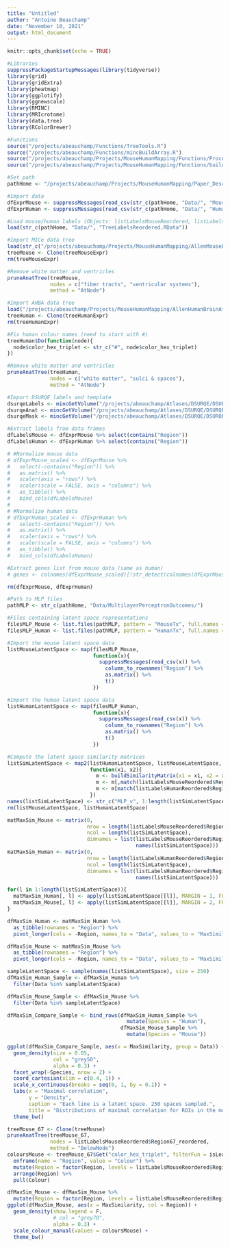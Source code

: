 ```yaml
---
title: "Untitled"
author: "Antoine Beauchamp"
date: "November 10, 2021"
output: html_document
---
```


```r
knitr::opts_chunk$set(echo = TRUE)
```


```r
#Libraries
suppressPackageStartupMessages(library(tidyverse))
library(grid)
library(gridExtra)
library(pheatmap)
library(ggplotify)
library(ggnewscale)
library(RMINC)
library(MRIcrotome)
library(data.tree)
library(RColorBrewer)
```

```r
#Functions
source("/projects/abeauchamp/Functions/TreeTools.R")
source("/projects/abeauchamp/Functions/mincBuildArray.R")
source("/projects/abeauchamp/Projects/MouseHumanMapping/Functions/ProcessingTools.R")
source("/projects/abeauchamp/Projects/MouseHumanMapping/Functions/buildSimilarityMatrix.R")
```

```r
#Set path
pathHome <- "/projects/abeauchamp/Projects/MouseHumanMapping/Paper_Descriptive/"

#Import data
dfExprMouse <- suppressMessages(read_csv(str_c(pathHome, "Data/", "MouseExpressionMatrix_Voxel_coronal_maskcoronal_imputed_labelled.csv")))
dfExprHuman <- suppressMessages(read_csv(str_c(pathHome, "Data/", "HumanExpressionMatrix_Samples_labelled.csv")))

#Load mouse/human labels (Objects: listLabelsMouseReordered, listLabelsHumanReordered)
load(str_c(pathHome, "Data/", "TreeLabelsReordered.RData"))

#Import MICe data tree
load(str_c("/projects/abeauchamp/Projects/MouseHumanMapping/AllenMouseBrainAtlas/Data/MouseExpressionTree_DSURQE.RData"))
treeMouse <- Clone(treeMouseExpr)
rm(treeMouseExpr)

#Remove white matter and ventricles
pruneAnatTree(treeMouse, 
              nodes = c("fiber tracts", "ventricular systems"),
              method = "AtNode")

#Import AHBA data tree
load("/projects/abeauchamp/Projects/MouseHumanMapping/AllenHumanBrainAtlas/Data/HumanExpressionTree_Samples.RData")
treeHuman <- Clone(treeHumanExpr)
rm(treeHumanExpr)

#Fix human colour names (need to start with #)
treeHuman$Do(function(node){
  node$color_hex_triplet <- str_c("#", node$color_hex_triplet)
})

#Remove white matter and ventricles
pruneAnatTree(treeHuman,
              nodes = c("white matter", "sulci & spaces"),
              method = "AtNode")

#Import DSURQE labels and template
dsurqeLabels <- mincGetVolume("/projects/abeauchamp/Atlases/DSURQE/DSURQE_40micron_labels.mnc")
dsurqeAnat <- mincGetVolume("/projects/abeauchamp/Atlases/DSURQE/DSURQE_40micron_average.mnc")
dsurqeMask <- mincGetVolume("/projects/abeauchamp/Atlases/DSURQE/DSURQE_40micron_mask.mnc")
```

```r
#Extract labels from data frames
dfLabelsMouse <- dfExprMouse %>% select(contains("Region"))
dfLabelsHuman <- dfExprHuman %>% select(contains("Region"))

# #Normalize mouse data
# dfExprMouse_scaled <- dfExprMouse %>% 
#   select(-contains("Region")) %>% 
#   as.matrix() %>% 
#   scaler(axis = "rows") %>% 
#   scaler(scale = FALSE, axis = "columns") %>% 
#   as_tibble() %>% 
#   bind_cols(dfLabelsMouse)
# 
# #Normalize human data
# dfExprHuman_scaled <- dfExprHuman %>% 
#   select(-contains("Region")) %>% 
#   as.matrix() %>% 
#   scaler(axis = "rows") %>% 
#   scaler(scale = FALSE, axis = "columns") %>% 
#   as_tibble() %>% 
#   bind_cols(dfLabelsHuman)

#Extract genes list from mouse data (same as human)
# genes <- colnames(dfExprMouse_scaled)[!str_detect(colnames(dfExprMouse_scaled), "Region")]

rm(dfExprMouse, dfExprHuman)
```

```r
#Path to MLP files
pathMLP <- str_c(pathHome, "Data/MultilayerPerceptronOutcomes/")

#Files containing latent space representations
filesMLP_Mouse <- list.files(pathMLP, pattern = "MouseTx", full.names = T)
filesMLP_Human <- list.files(pathMLP, pattern = "HumanTx", full.names = T)

#Import the mouse latent space data
listMouseLatentSpace <- map(filesMLP_Mouse,
                            function(x){
                              suppressMessages(read_csv(x)) %>% 
                                column_to_rownames("Region") %>% 
                                as.matrix() %>% 
                                t()
                            })

#Import the human latent space data
listHumanLatentSpace <- map(filesMLP_Human,
                            function(x){
                              suppressMessages(read_csv(x)) %>% 
                                column_to_rownames("Region") %>% 
                                as.matrix() %>% 
                                t()
                            })

#Compute the latent space similarity matrices
listSimLatentSpace <- map2(listHumanLatentSpace, listMouseLatentSpace,
                           function(x1, x2){
                             m <- buildSimilarityMatrix(x1 = x1, x2 = x2)
                             m <- m[,match(listLabelsMouseReordered$Region67_reordered, colnames(m))]
                             m <- m[match(listLabelsHumanReordered$Region88_reordered, rownames(m)),]
                           })
names(listSimLatentSpace) <- str_c("MLP_v", 1:length(listSimLatentSpace))
rm(listMouseLatentSpace, listHumanLatentSpace)
```

```r
matMaxSim_Mouse <- matrix(0,
                          nrow = length(listLabelsMouseReordered$Region67_reordered),
                          ncol = length(listSimLatentSpace),
                          dimnames = list(listLabelsMouseReordered$Region67_reordered,
                                          names(listSimLatentSpace)))
matMaxSim_Human <- matrix(0, 
                          nrow = length(listLabelsHumanReordered$Region88_reordered),
                          ncol = length(listSimLatentSpace),
                          dimnames = list(listLabelsHumanReordered$Region88_reordered,
                                          names(listSimLatentSpace)))

for(l in 1:length(listSimLatentSpace)){
  matMaxSim_Human[, l] <- apply(listSimLatentSpace[[l]], MARGIN = 1, FUN = max)
  matMaxSim_Mouse[, l] <- apply(listSimLatentSpace[[l]], MARGIN = 2, FUN = max)
}

dfMaxSim_Human <- matMaxSim_Human %>% 
  as_tibble(rownames = "Region") %>% 
  pivot_longer(cols = -Region, names_to = "Data", values_to = "MaxSimilarity")

dfMaxSim_Mouse <- matMaxSim_Mouse %>% 
  as_tibble(rownames = "Region") %>% 
  pivot_longer(cols = -Region, names_to = "Data", values_to = "MaxSimilarity")

sampleLatentSpace <- sample(names(listSimLatentSpace), size = 250)
dfMaxSim_Human_Sample <- dfMaxSim_Human %>% 
  filter(Data %in% sampleLatentSpace)

dfMaxSim_Mouse_Sample <- dfMaxSim_Mouse %>% 
  filter(Data %in% sampleLatentSpace)

dfMaxSim_Compare_Sample <- bind_rows(dfMaxSim_Human_Sample %>% 
                                       mutate(Species = "Human"),
                                     dfMaxSim_Mouse_Sample %>% 
                                       mutate(Species = "Mouse"))
```

```r
ggplot(dfMaxSim_Compare_Sample, aes(x = MaxSimilarity, group = Data)) + 
  geom_density(size = 0.05,
               col = "grey50",
               alpha = 0.3) + 
  facet_wrap(~Species, nrow = 2) + 
  coord_cartesian(xlim = c(0.4, 1)) + 
  scale_x_continuous(breaks = seq(0, 1, by = 0.1)) + 
  labs(x = "Maximal correlation",
       y = "Density",
       caption = "Each line is a latent space. 250 spaces sampled.",
       title = "Distributions of maximal correlation for ROIs in the mouse and human") + 
  theme_bw()
```


```r
treeMouse_67 <- Clone(treeMouse)
pruneAnatTree(treeMouse_67,
              nodes = listLabelsMouseReordered$Region67_reordered,
              method = "BelowNode")
coloursMouse <- treeMouse_67$Get("color_hex_triplet", filterFun = isLeaf) %>% 
  enframe(name = "Region", value = "Colour") %>% 
  mutate(Region = factor(Region, levels = listLabelsMouseReordered$Region67_reordered)) %>% 
  arrange(Region) %>% 
  pull(Colour)

dfMaxSim_Mouse <- dfMaxSim_Mouse %>% 
  mutate(Region = factor(Region, levels = listLabelsMouseReordered$Region67_reordered))
ggplot(dfMaxSim_Mouse, aes(x = MaxSimilarity, col = Region)) + 
  geom_density(show.legend = F,
               # col = "grey70",
               alpha = 0.3) + 
  scale_colour_manual(values = coloursMouse) + 
  theme_bw()
```

